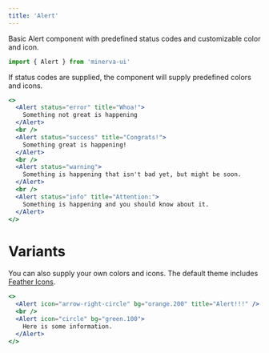 ```yaml
---
title: 'Alert'
---
```



Basic Alert component with predefined status codes and customizable color and icon.

```jsx
import { Alert } from 'minerva-ui'
```

If status codes are supplied, the component will supply predefined colors and icons.

```jsx live
<>
  <Alert status="error" title="Whoa!">
    Something not great is happening
  </Alert>
  <br />
  <Alert status="success" title="Congrats!">
    Something great is happening!
  </Alert>
  <br />
  <Alert status="warning">
    Something is happening that isn't bad yet, but might be soon.
  </Alert>
  <br />
  <Alert status="info" title="Attention:">
    Something is happening and you should know about it.
  </Alert>
</>
```

# Variants

You can also supply your own colors and icons. The default theme includes [Feather Icons](https://feathericons.com/).

```jsx live
<>
  <Alert icon="arrow-right-circle" bg="orange.200" title="Alert!!!" />
  <br />
  <Alert icon="circle" bg="green.100">
    Here is some information.
  </Alert>
</>
```